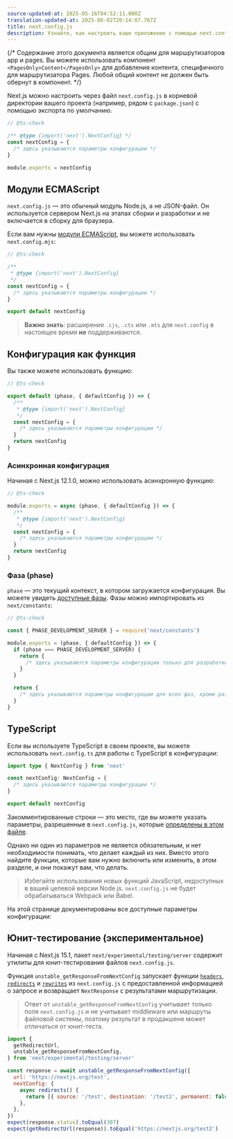 ```yaml
---
source-updated-at: 2025-05-16T04:52:11.000Z
translation-updated-at: 2025-06-02T20:14:07.767Z
title: next.config.js
description: Узнайте, как настроить ваше приложение с помощью next.config.js.
---
```


{/* Содержание этого документа является общим для маршрутизаторов app и pages. Вы можете использовать компонент `<PagesOnly>Content</PagesOnly>` для добавления контента, специфичного для маршрутизатора Pages. Любой общий контент не должен быть обернут в компонент. */}

Next.js можно настроить через файл `next.config.js` в корневой директории вашего проекта (например, рядом с `package.json`) с помощью экспорта по умолчанию.

```js filename="next.config.js"
// @ts-check

/** @type {import('next').NextConfig} */
const nextConfig = {
  /* здесь указываются параметры конфигурации */
}

module.exports = nextConfig
```

## Модули ECMAScript

`next.config.js` — это обычный модуль Node.js, а не JSON-файл. Он используется сервером Next.js на этапах сборки и разработки и не включается в сборку для браузера.

Если вам нужны [модули ECMAScript](https://nodejs.org/api/esm.html), вы можете использовать `next.config.mjs`:

```js filename="next.config.mjs"
// @ts-check

/**
 * @type {import('next').NextConfig}
 */
const nextConfig = {
  /* здесь указываются параметры конфигурации */
}

export default nextConfig
```

> **Важно знать**: расширения `.cjs`, `.cts` или `.mts` для `next.config` в настоящее время **не** поддерживаются.

## Конфигурация как функция

Вы также можете использовать функцию:

```js filename="next.config.mjs"
// @ts-check

export default (phase, { defaultConfig }) => {
  /**
   * @type {import('next').NextConfig}
   */
  const nextConfig = {
    /* здесь указываются параметры конфигурации */
  }
  return nextConfig
}
```

### Асинхронная конфигурация

Начиная с Next.js 12.1.0, можно использовать асинхронную функцию:

```js filename="next.config.js"
// @ts-check

module.exports = async (phase, { defaultConfig }) => {
  /**
   * @type {import('next').NextConfig}
   */
  const nextConfig = {
    /* здесь указываются параметры конфигурации */
  }
  return nextConfig
}
```

### Фаза (phase)

`phase` — это текущий контекст, в котором загружается конфигурация. Вы можете увидеть [доступные фазы](https://github.com/vercel/next.js/blob/5e6b008b561caf2710ab7be63320a3d549474a5b/packages/next/shared/lib/constants.ts#L19-L23). Фазы можно импортировать из `next/constants`:

```js filename="next.config.js"
// @ts-check

const { PHASE_DEVELOPMENT_SERVER } = require('next/constants')

module.exports = (phase, { defaultConfig }) => {
  if (phase === PHASE_DEVELOPMENT_SERVER) {
    return {
      /* здесь указываются параметры конфигурации только для разработки */
    }
  }

  return {
    /* здесь указываются параметры конфигурации для всех фаз, кроме разработки */
  }
}
```

## TypeScript

Если вы используете TypeScript в своем проекте, вы можете использовать `next.config.ts` для работы с TypeScript в конфигурации:

```ts filename="next.config.ts"
import type { NextConfig } from 'next'

const nextConfig: NextConfig = {
  /* здесь указываются параметры конфигурации */
}

export default nextConfig
```

Закомментированные строки — это место, где вы можете указать параметры, разрешенные в `next.config.js`, которые [определены в этом файле](https://github.com/vercel/next.js/blob/canary/packages/next/src/server/config-shared.ts).

Однако ни один из параметров не является обязательным, и нет необходимости понимать, что делает каждый из них. Вместо этого найдите функции, которые вам нужно включить или изменить, в этом разделе, и они покажут вам, что делать.

> Избегайте использования новых функций JavaScript, недоступных в вашей целевой версии Node.js. `next.config.js` не будет обрабатываться Webpack или Babel.

На этой странице документированы все доступные параметры конфигурации:

## Юнит-тестирование (экспериментальное)

Начиная с Next.js 15.1, пакет `next/experimental/testing/server` содержит утилиты для юнит-тестирования файлов `next.config.js`.

Функция `unstable_getResponseFromNextConfig` запускает функции [`headers`](/docs/app/api-reference/config/next-config-js/headers), [`redirects`](/docs/app/api-reference/config/next-config-js/redirects) и [`rewrites`](/docs/app/api-reference/config/next-config-js/rewrites) из `next.config.js` с предоставленной информацией о запросе и возвращает `NextResponse` с результатами маршрутизации.

> Ответ от `unstable_getResponseFromNextConfig` учитывает только поля `next.config.js` и не учитывает middleware или маршруты файловой системы, поэтому результат в продакшене может отличаться от юнит-теста.

```js
import {
  getRedirectUrl,
  unstable_getResponseFromNextConfig,
} from 'next/experimental/testing/server'

const response = await unstable_getResponseFromNextConfig({
  url: 'https://nextjs.org/test',
  nextConfig: {
    async redirects() {
      return [{ source: '/test', destination: '/test2', permanent: false }]
    },
  },
})
expect(response.status).toEqual(307)
expect(getRedirectUrl(response)).toEqual('https://nextjs.org/test2')
```